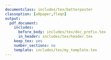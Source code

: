 ```yaml
---
documentclass: includes/tex/betterposter
classoption: [a0paper,fleqn]
output:
  pdf_document:
    includes:
      before_body: includes/tex/doc_prefix.tex
      in_header: includes/tex/header.tex
    keep_tex: yes
    number_sections: no
    template: includes/tex/my_template.tex
---
```




\betterposter{
%%%%%%%% MAIN COLUMN

\maincolumn{
%%%% Main space



\textbf{Main finding} goes here, 
\\translated into \textbf{plain English}.
\\\textbf{Emphasize} the important words.
}{
%%%% Bottom space



%% QR code
\qrcode{img/qrcode}{img/smartphoneWhite}{
\textbf{Take a picture} to
\\download the full paper
}
% Smartphone icon
% Author: Freepik
% Retrieved from: https://www.flaticon.com/free-icon/smartphone_65680

%% Compact QR code (comment the previous command and uncomment this one to switch)
%\compactqrcode{img/qrcode}{
%\textbf{Take a picture} to
%\\download the full paper
%}

}

}{
%%%%%%%% LEFT COLUMN

\title{The Title}
\author{Mike Morrison}
\author{Rafael Bailo}
\institution{Optional Institution Under Name}

\section{Introduction}
Here is an itemised list:
\begin{itemize}
\item The first item.
\item The second item.
\item The third item.
\end{itemize}

\section{A Diagram}
Here is a diagram:
\begin{center}
% Linear regression
% Author: Henri Menke
% Retrieved from: http://www.texample.net/tikz/examples/linear-regression/
\includegraphics[width=\textwidth]{img/tikzexample1}
\end{center}

\section{Fundamental Theorem\\of Calculus}
If $f$ is continuous on the closed interval $[a,b]$ and $F$ is the indefinite integral of $f$ on $[a,b]$, then
\begin{equation}
\int_a^b f(x)\,\mathrm{d}x = F(b)-F(a).
\end{equation}

\section{Conclusion}
This is a great poster format!

%% This fills the space between the content and the logo
\vfill

%% Institution logo
\includegraphics[width=\textwidth]{img/logo}\\

}{
%%%%%%%% RIGHT COLUMN

Here you can add \textbf{supplementary material}. For instance, a new diagram:
\begin{center}
% Commutative diagram with edges passing under/over
% Author: Stefan Kottwitz, http://texblog.net/
% Retrieved from: http://www.texample.net/tikz/examples/commutative-diagram/
\includegraphics[width=\textwidth]{img/tikzexample2}
\end{center}


Some cute ducklings:
\begin{center}
% Picture of ducklings
% Author: Magda Ehlers, https://www.pexels.com/@magda-ehlers-pexels
% Retrieved from: https://www.pexels.com/photo/selective-focus-photo-of-flock-of-ducklings-perching-on-gray-concrete-pavement-1300355/
\includegraphics[width=\textwidth]{img/ducklings}
\end{center}
}


